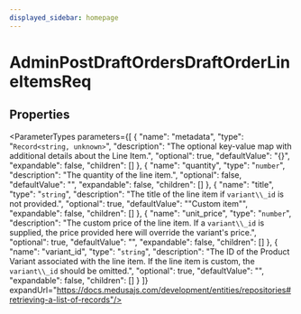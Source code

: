 ```yaml
---
displayed_sidebar: homepage
---
```



# AdminPostDraftOrdersDraftOrderLineItemsReq

## Properties

<ParameterTypes parameters={[
  {
    "name": "metadata",
    "type": "`Record<string, unknown>`",
    "description": "The optional key-value map with additional details about the Line Item.",
    "optional": true,
    "defaultValue": "{}",
    "expandable": false,
    "children": []
  },
  {
    "name": "quantity",
    "type": "`number`",
    "description": "The quantity of the line item.",
    "optional": false,
    "defaultValue": "",
    "expandable": false,
    "children": []
  },
  {
    "name": "title",
    "type": "`string`",
    "description": "The title of the line item if `variant\\_id` is not provided.",
    "optional": true,
    "defaultValue": "\"Custom item\"",
    "expandable": false,
    "children": []
  },
  {
    "name": "unit_price",
    "type": "`number`",
    "description": "The custom price of the line item. If a `variant\\_id` is supplied, the price provided here will override the variant's price.",
    "optional": true,
    "defaultValue": "",
    "expandable": false,
    "children": []
  },
  {
    "name": "variant_id",
    "type": "`string`",
    "description": "The ID of the Product Variant associated with the line item. If the line item is custom, the `variant\\_id` should be omitted.",
    "optional": true,
    "defaultValue": "",
    "expandable": false,
    "children": []
  }
]} expandUrl="https://docs.medusajs.com/development/entities/repositories#retrieving-a-list-of-records"/>
